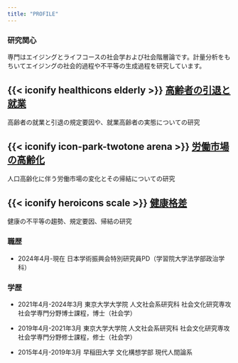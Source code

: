 ```yaml
---
title: "PROFILE"
---
```


### 研究関心

専門はエイジングとライフコースの社会学および社会階層論です。計量分析をもちいてエイジングの社会的過程や不平等の生成過程を研究しています。

::: {.callout-caution appearance="minimal"}

## {{< iconify healthicons elderly >}} [高齢者の引退と就業](../research/index.html#category=Older%20Workers)

高齢者の就業と引退の規定要因や、就業高齢者の実態についての研究
:::

::: {.callout-caution appearance="minimal"}

## {{< iconify icon-park-twotone arena >}} [労働市場の高齢化](../research/index.html#category=Labor%20Market)

人口高齢化に伴う労働市場の変化とその帰結についての研究
:::

::: {.callout-caution appearance="minimal"}

## {{< iconify heroicons scale >}} [健康格差](../research/index.html#category=Health)

健康の不平等の趨勢、規定要因、帰結の研究
:::

### 職歴
 <!-- {{< iconify fa-solid chalkboard-teacher >}}  -->

- 2024年4月-現在  日本学術振興会特別研究員PD（学習院大学法学部政治学科）

### 学歴
 <!-- {{< iconify mdi education-outline >}} -->

- 2021年4月-2024年3月  東京大学大学院 人文社会系研究科 社会文化研究専攻 社会学専門分野博士課程，博士（社会学）

- 2019年4月-2021年3月  東京大学大学院 人文社会系研究科 社会文化研究専攻 社会学専門分野修士課程，修士（社会学）

- 2015年4月-2019年3月  早稲田大学 文化構想学部 現代人間論系
